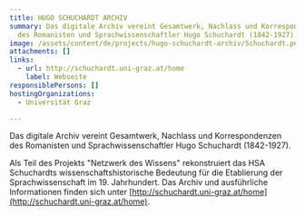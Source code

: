 ```yaml
---
title: HUGO SCHUCHARDT ARCHIV
summary: Das digitale Archiv vereint Gesamtwerk, Nachlass und Korrespondenzen
  des Romanisten und Sprachwissenschaftler Hugo Schuchardt (1842-1927).
image: /assets/content/de/projects/hugo-schuchardt-archiv/Schuchardt.png
attachments: []
links:
  - url: http://schuchardt.uni-graz.at/home
    label: Webseite
responsiblePersons: []
hostingOrganizations:
  - Universität Graz

---
```

Das digitale Archiv vereint Gesamtwerk, Nachlass und Korrespondenzen des Romanisten und Sprachwissenschaftler Hugo Schuchardt (1842-1927).

Als Teil des Projekts "Netzwerk des Wissens" rekonstruiert das HSA Schuchardts wissenschaftshistorische Bedeutung für die Etablierung der Sprachwissenschaft im 19. Jahrhundert. Das Archiv und ausführliche Informationen finden sich unter [http://schuchardt.uni-graz.at/home](http://schuchardt.uni-graz.at/home).